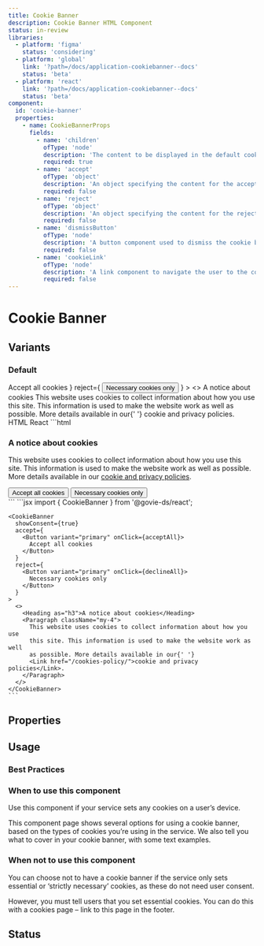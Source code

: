 ```yaml
---
title: Cookie Banner
description: Cookie Banner HTML Component
status: in-review
libraries:
  - platform: 'figma'
    status: 'considering'
  - platform: 'global'
    link: '?path=/docs/application-cookiebanner--docs'
    status: 'beta'
  - platform: 'react'
    link: '?path=/docs/application-cookiebanner--docs'
    status: 'beta'
component:
  id: 'cookie-banner'
  properties:
    - name: CookieBannerProps
      fields:
        - name: 'children'
          ofType: 'node'
          description: 'The content to be displayed in the default cookie banner.'
          required: true
        - name: 'accept'
          ofType: 'object'
          description: 'An object specifying the content for the accepted cookie banner and the trigger button.'
          required: false
        - name: 'reject'
          ofType: 'object'
          description: 'An object specifying the content for the rejected cookie banner and the trigger button.'
          required: false
        - name: 'dismissButton'
          ofType: 'node'
          description: 'A button component used to dismiss the cookie banner.'
          required: false
        - name: 'cookieLink'
          ofType: 'node'
          description: 'A link component to navigate the user to the cookie policy page.'
          required: false
---
```


# Cookie Banner

## Variants

### Default

<ComponentContainer>
  <CookieBanner
    showConsent={true}
    accept={
      <Button variant="primary">
        Accept all cookies
      </Button>
    }
    reject={
      <Button variant="primary">
        Necessary cookies only
      </Button>
    }
  >
    <>
      <Heading as="h3">A notice about cookies</Heading>
      <Paragraph className="my-4">This website uses cookies to collect information about how you use this site. This information is used to make the website work as well as possible. More details available in our{' '} <Link href="/cookies-policy/">cookie and privacy policies</Link>.</Paragraph>
    </>
  </CookieBanner>
</ComponentContainer>

<Tabs id="tab1">
  <TabList>
    <TabItem value="tab11" checked>HTML</TabItem>
    <TabItem value="tab13">React</TabItem>
  </TabList>
  <TabPanel value="tab11">
  ```html
  <div class="gi-cookie-banner-container" role="dialog" aria-labelledby="cookie-banner-title" aria-describedby="cookie-banner-description">
    <div class="gi-py-5">
      <div data-testid="govie-container" class="gi-layout-container">
        <div id="cookie-banner-description">
          <h3 class="gi-heading-md">A notice about cookies</h3>
          <p class="gi-paragraph-md gi-text-start gi-whitespace-normal my-4">
            This website uses cookies to collect information about how you use this site. 
            This information is used to make the website work as well as possible. More details available in our <a class="gi-link" href="/cookies-policy/">cookie and privacy policies</a>.
          </p>
        </div>
        <div class="gi-cookie-banner-buttons">
          <button class="gi-btn gi-btn-primary gi-btn-regular">Accept all cookies</button>
          <button class="gi-btn gi-btn-primary gi-btn-regular">Necessary cookies only</button>
        </div>
      </div>
    </div>
  </div>
  ```
  </TabPanel>
  <TabPanel value="tab13">
    ```jsx
    import { CookieBanner } from '@govie-ds/react';

    <CookieBanner
      showConsent={true}
      accept={
        <Button variant="primary" onClick={acceptAll}>
          Accept all cookies
        </Button>
      }
      reject={
        <Button variant="primary" onClick={declineAll}>
          Necessary cookies only
        </Button>
      }
    >
      <>
        <Heading as="h3">A notice about cookies</Heading>
        <Paragraph className="my-4">
          This website uses cookies to collect information about how you use
          this site. This information is used to make the website work as well
          as possible. More details available in our{' '}
          <Link href="/cookies-policy/">cookie and privacy policies</Link>.
        </Paragraph>
      </>
    </CookieBanner>
    ```
  </TabPanel>
</Tabs>

## Properties

<ComponentPropertiesTable componentId="cookie-banner" />

## Usage

### Best Practices

### When to use this component

Use this component if your service sets any cookies on a user’s device.

This component page shows several options for using a cookie banner, based on the types of cookies you’re using in the service. We also tell you what to cover in your cookie banner, with some text examples.

### When not to use this component

You can choose not to have a cookie banner if the service only sets essential or ‘strictly necessary’ cookies, as these do not need user consent.

However, you must tell users that you set essential cookies. You can do this with a cookies page – link to this page in the footer.

## Status

<ComponentStatusBlock componentId="cookie-banner" />
